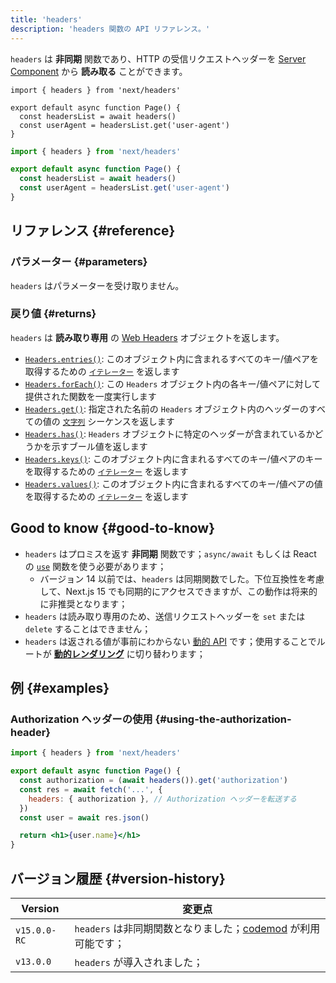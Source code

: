 ```yaml
---
title: 'headers'
description: 'headers 関数の API リファレンス。'
---
```


`headers` は **非同期** 関数であり、HTTP の受信リクエストヘッダーを [Server Component](/docs/app/building-your-application/rendering/server-components) から **読み取る** ことができます。

<Tabs>
<TabItem value="tsx" label="TypeScript">

```tsx title="app/page.tsx" switcher
import { headers } from 'next/headers'

export default async function Page() {
  const headersList = await headers()
  const userAgent = headersList.get('user-agent')
}
```

</TabItem>
<TabItem value="jsx" label="JavaScript">

```jsx title="app/page.js" switcher
import { headers } from 'next/headers'

export default async function Page() {
  const headersList = await headers()
  const userAgent = headersList.get('user-agent')
}
```

</TabItem>
</Tabs>

## リファレンス {#reference}

### パラメーター {#parameters}

`headers` はパラメーターを受け取りません。

### 戻り値 {#returns}

`headers` は **読み取り専用** の [Web Headers](https://developer.mozilla.org/docs/Web/API/Headers) オブジェクトを返します。

- [`Headers.entries()`](https://developer.mozilla.org/docs/Web/API/Headers/entries): このオブジェクト内に含まれるすべてのキー/値ペアを取得するための [`イテレーター`](https://developer.mozilla.org/docs/Web/JavaScript/Reference/Iteration_protocols) を返します
- [`Headers.forEach()`](https://developer.mozilla.org/docs/Web/API/Headers/forEach): この `Headers` オブジェクト内の各キー/値ペアに対して提供された関数を一度実行します
- [`Headers.get()`](https://developer.mozilla.org/docs/Web/API/Headers/get): 指定された名前の `Headers` オブジェクト内のヘッダーのすべての値の [`文字列`](https://developer.mozilla.org/docs/Web/JavaScript/Reference/Global_Objects/String) シーケンスを返します
- [`Headers.has()`](https://developer.mozilla.org/docs/Web/API/Headers/has): `Headers` オブジェクトに特定のヘッダーが含まれているかどうかを示すブール値を返します
- [`Headers.keys()`](https://developer.mozilla.org/docs/Web/API/Headers/keys): このオブジェクト内に含まれるすべてのキー/値ペアのキーを取得するための [`イテレーター`](https://developer.mozilla.org/docs/Web/JavaScript/Reference/Iteration_protocols) を返します
- [`Headers.values()`](https://developer.mozilla.org/docs/Web/API/Headers/values): このオブジェクト内に含まれるすべてのキー/値ペアの値を取得するための [`イテレーター`](https://developer.mozilla.org/docs/Web/JavaScript/Reference/Iteration_protocols) を返します

## Good to know {#good-to-know}

- `headers` はプロミスを返す **非同期** 関数です；`async/await` もしくは React の [`use`](https://react.dev/reference/react/use) 関数を使う必要があります；
  - バージョン 14 以前では、`headers` は同期関数でした。下位互換性を考慮して、Next.js 15 でも同期的にアクセスできますが、この動作は将来的に非推奨となります；
- `headers` は読み取り専用のため、送信リクエストヘッダーを `set` または `delete` することはできません；
- `headers` は返される値が事前にわからない [動的 API](/docs/app/building-your-application/rendering/server-components#server-rendering-strategies#dynamic-apis) です；使用することでルートが **[動的レンダリング](/docs/app/building-your-application/rendering/server-components#dynamic-rendering)** に切り替わります；

## 例 {#examples}

### Authorization ヘッダーの使用 {#using-the-authorization-header}

```jsx title="app/page.js"
import { headers } from 'next/headers'

export default async function Page() {
  const authorization = (await headers()).get('authorization')
  const res = await fetch('...', {
    headers: { authorization }, // Authorization ヘッダーを転送する
  })
  const user = await res.json()

  return <h1>{user.name}</h1>
}
```

## バージョン履歴 {#version-history}

| Version      | 変更点                                                                                                                     |
| ------------ | -------------------------------------------------------------------------------------------------------------------------- |
| `v15.0.0-RC` | `headers` は非同期関数となりました；[codemod](/docs/app/building-your-application/upgrading/codemods#150) が利用可能です； |
| `v13.0.0`    | `headers` が導入されました；                                                                                               |
